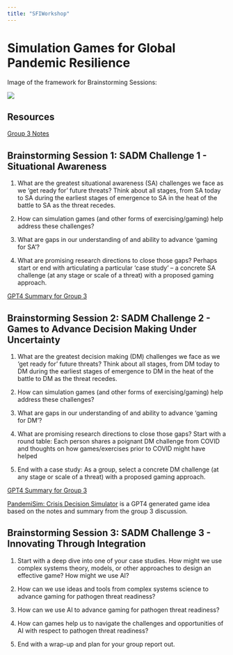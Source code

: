 ```yaml
---
title: "SFIWorkshop"
---
```


# Simulation Games for Global Pandemic Resilience

Image of the framework for Brainstorming Sessions:

![](IMG_3179.png)

## Resources

[Group 3 Notes](https://docs.google.com/document/d/1pwQjENZ7vvaONNoqZ1YW-1qE-QGNw14vVcMjAWRTqbQ/edit#heading=h.vsg4onhlh4b1)

## **Brainstorming Session 1:** SADM Challenge 1 - Situational Awareness

1.  What are the greatest situational awareness (SA) challenges we face as we 'get ready for' future threats? Think about all stages, from SA today to SA during the earliest stages of emergence to SA in the heat of the battle to SA as the threat recedes.

2.  How can simulation games (and other forms of exercising/gaming) help address these challenges?

3.  What are gaps in our understanding of and ability to advance 'gaming for SA'?

4.  What are promising research directions to close those gaps? Perhaps start or end with articulating a particular 'case study' -- a concrete SA challenge (at any stage or scale of a threat) with a proposed gaming approach.

[GPT4 Summary for Group 3](GPT4summary.qmd)

## **Brainstorming Session 2:** SADM Challenge 2 - Games to Advance Decision Making Under Uncertainty

1.  What are the greatest decision making (DM) challenges we face as we 'get ready for' future threats? Think about all stages, from DM today to DM during the earliest stages of emergence to DM in the heat of the battle to DM as the threat recedes.

2.  How can simulation games (and other forms of exercising/gaming) help address these challenges?

3.  What are gaps in our understanding of and ability to advance 'gaming for DM'?

4.  What are promising research directions to close those gaps? Start with a round table: Each person shares a poignant DM challenge from COVID and thoughts on how games/exercises prior to COVID might have helped

5.  End with a case study: As a group, select a concrete DM challenge (at any stage or scale of a threat) with a proposed gaming approach.

[GPT4 Summary for Group 3](DecisionsGPT4Group3.qmd)

[PandemiSim: Crisis Decision Simulator](Pandemisim.qmd) is a GPT4 generated game idea based on the notes and summary from the group 3 discussion.

## **Brainstorming Session 3:** SADM Challenge 3 - Innovating Through Integration

1. Start with a deep dive into one of your case studies. How might we use complex systems theory, models, or other approaches to design an effective game? How might we use AI?

2. How can we use ideas and tools from complex systems science to advance gaming for pathogen threat readiness?

3. How can we use AI to advance gaming for pathogen threat readiness?

4. How can games help us to navigate the challenges and opportunities of AI with respect to pathogen threat readiness?

5. End with a wrap-up and plan for your group report out. 

